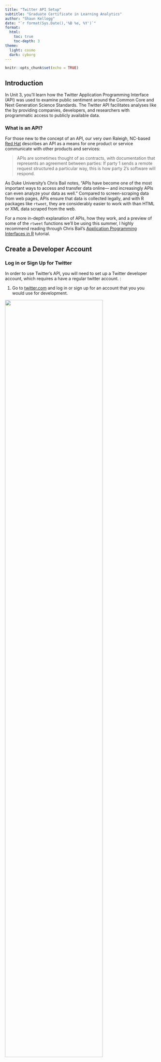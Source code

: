 ```yaml
---
title: "Twitter API Setup" 
subtitle: "Graduate Certificate in Learning Analytics"
author: "Shaun Kellogg"
date: "`r format(Sys.Date(),'%B %e, %Y')`"
format:
  html:
    toc: true
    toc-depth: 3
theme: 
  light: cosmo
  dark: cyborg
---
```


```r
knitr::opts_chunk$set(echo = TRUE)
```

## Introduction

In Unit 3, you'll learn how the Twitter Application Programming Interface (API) was used to examine public sentiment around the Common Core and Next Generation Science Standards. The Twitter API facilitates analyses like the by providing companies, developers, and researchers with programmatic access to publicly available data.

### What is an API?

For those new to the concept of an API, our very own Raleigh, NC-based [Red Hat](https://www.redhat.com/en/topics/api/what-are-application-programming-interfaces) describes an API as a means for one product or service communicate with other products and services:

> APIs are sometimes thought of as contracts, with documentation that represents an agreement between parties: If party 1 sends a remote request structured a particular way, this is how party 2's software will respond.

As Duke University's Chris Bail notes, "APIs have become one of the most important ways to access and transfer data online--- and increasingly APIs can even analyze your data as well." Compared to screen-scraping data from web pages, APIs ensure that data is collected legally, and with R packages like `rtweet`, they are considerably easier to work with than HTML or XML data scraped from the web.

For a more in-depth explanation of APIs, how they work, and a preview of some of the `rtweet` functions we'll be using this summer, I highly recommend reading through Chris Bail's [Application Programming Interfaces in R](https://sicss.io/2020/materials/day2-digital-trace-data/apis/rmarkdown/Application_Programming_interfaces.html) tutorial.

## Create a Developer Account

### Log in or Sign Up for Twitter

In order to use Twitter's API, you will need to set up a Twitter developer account, which requires a have a regular twitter account. :

1.  Go to [twitter.com](https://twitter.com/) and log in or sign up for an account that you you would use for development.

![](img/twitter-join.png){width="80%"}

### Sign-Up for a Standard Developer Account

2.  Sign up for access to the Twitter API by going to [developers.twitter.com](https://developer.twitter.com/en/apply-for-access) and clicking on the "Sign up" link.

![](img/twitter-apply.png){width="80%"}

3.  On the next page, click the `Apply for a developer account` button.

![](img/twitter-developer.png){width="80%"}

4.  Next, you'll be asked to confirm and provide some developer information, including a developer account #UseCase.

    -   For this course, **I recommend selecting `Student` as your use case and indicating "No" to facilitate approval.**

![](img/twitter-student.png){width="80%"}

-   Later in this guide, you will also apply for [Elevated Access](https://developer.twitter.com/en/docs/twitter-api/getting-started/about-twitter-api), which we will need to make use of the [`rtweet` package](https://github.com/ropensci/rtweet#rtweet-) for retrieving data through the Twitter API in R. And should you determine after the course that you would like to use the Twitter API for your own research, I highly recommend applying for an [Academic Research](https://developer.twitter.com/en/solutions/academic-research) account which provides an even greater level of access to data.

5.  Click the `Let's do this` button to submit a standard application.

6.  Next, you'll be prompted to Accept the Terms and Conditions of developer agreement. Check the box and click submit.

![](img/twitter-agreement.png){width="80%"}

7.  Verify your email.

![](img/twitter-verify.png){width="80%"}

8.  Congrats, you just become a become an official Twitter Developer!! Next, you be prompted to create and name your first "app." We won't actually be creating an app, but we will need the credentials twitter will provide next for using the Twitter API to request data.

<!-- -->

    -   In the prompt provide, give you app any name you like.

![](img/twitter-app.png){width="80%"}

9.  Next you will be provided with the "keys" to your app. Copy these and store them in a safe place. Your keys are what you use to authenticate yourself when making data requests using the Twitter API.

![](img/twitter-keys.png){width="80%"}

10. Finally, you be prompted one more time save you keys.

![](img/twitter-keys2.png){width="80%"}

### Apply for an Elevated Developer Account

R packages such as [`rtweet`](https://github.com/ropensci/rtweet#rtweet-) and [`academictwitteR`](https://github.com/cjbarrie/academictwitteR#academictwitter-) that make use the Twitter API v2, which requires an [Elevated Access](https://developer.twitter.com/en/docs/twitter-api/getting-started/about-twitter-api) or [Academic Research](https://developer.twitter.com/en/solutions/academic-research) account. For this course, an Elevated account will be sufficient. Complete the following steps to apply:

1.  On left navigation bar in the developer portal, click the Products menu dropdown, select Twitter API v2, then navigate to the Elevated account tab and click "Apply."

![](img/twitter-elevated.png){width="80%"}

2.  Next you'll be prompted to provide some basic information about yourself. Provide it and click "Next."

![](img/twitter-basic.png){width="80%"}

2.  Next, you'll be asked to describe you plan to use the Twitter API. Guidance is provided below and after completing, click "Next."

![](img/twitter-use.png){width="80%"}

Below are some suggestions for answering each of the questions you'll be asked:

-   In English, please describe how you plan to use Twitter data and/or APIs. The more detailed the response, the easier it is to review and approve.

    -   I will be using twitter data as part of the ECI 589 Social Network Analysis and Education course, part of the Graduate Certificate in Learning Analytics program at North Carolina State University. I will be using the Twitter API for instructional purposes and will be collecting and analyze data related to tweets containing hashtags specific to education topics such as #CommonCore, as well as tweets by educational leaders in various fields.

-   Are you planning to analyze Twitter data?

    -   Select "Yes."
    -   Analyses will focus on the social networks of users and surrounding specific hashtags and include interactions such as mentions and replies. Analysis will consists of creating sociograms to highligh key network measures such as desnity, degress, and reciprocity.

-   Will your app use Tweet, Retweet, Like, Follow, or Direct Message functionality? Please describe your planned use of these features.

    -   Select "No."

-   Do you plan to display Tweets or aggregate data about Twitter content outside Twitter? Please describe how and where Tweets and/or data about Twitter content will be displayed outside of Twitter.

    -   Select "Yes."
    -   Analysis of Twitter data described above will be incorporated into informal data reports and assignments and shared with other students and the instructor through the course's private Learning Management System.

-   Will your product, service, or analysis make Twitter content or derived information available to a government entity?

    -   Select "No."

4.  Next, review your application and make sure the information is correct.

![](img/twitter-review.png){width="80%"}

4.  Finally, read through the Developer Agreement, accept the terms, and submit.

    -   You may be asked follow up questions in an email so I recommend printing to PDF or taking a screenshot of your application so you can review the responses you submitted.

    ![](img/twitter-terms.png){width="80%"}

5.  Wait for an email from Twitter that should arrive in the next few days that either:

    -   Approves your developer application
    -   Rejects your application
    -   Provide additional information before approval.

6.  Once your application is approved you can now using the Twitter API. and proceed to the following section!

## Create a Twitter App

Before you can begin pulling tweets into R, you'll first need to create a Twitter App in your developer account. This section is borrowed largely from the `rtweet` package by Michael Kearney, and requires that you have set up a Twitter developer account.

Follow the steps below to set up your app:

1.  Navigate to [developer.twitter.com/en/apps](https://developer.twitter.com/en/apps/), click the blue button that says, "+ Add App."

![](img/twitter-add.png){width="80%"}

2.  Then click "Create a new App."

![](img/twitter-create.png){width="80%"}

3.  Indicated that your app will be used for "Production."

![](img/twitter-environment.png){width="80%"}

4.  Give your app a name.

![](img/twitter-name.png){width="80%"}

5.  Copy and save your keys and token and then click on "App Settings."

![](img/twitter-tokens.png){width="80%"}

6.  Under you app settings, you can view the details of your app. Click on the "Keys and tokens" tab.

![](img/twitter-settings.png){width="80%"}

7.  Next, click "Generate" to get you Access Token and Secret, which you will also need for pulling data from R.

![](img/twitter-generate.png){width="80%"}

8.  Finally, copy and save your Access Token and Secret to the same place you save your other keys and bearer token.

![](img/twitter-copy.png){width="80%"}

Congratulations!! You've completed your Twitter Developer set up and are ready to explore pulling data using the Twitter API in Unit 3!
